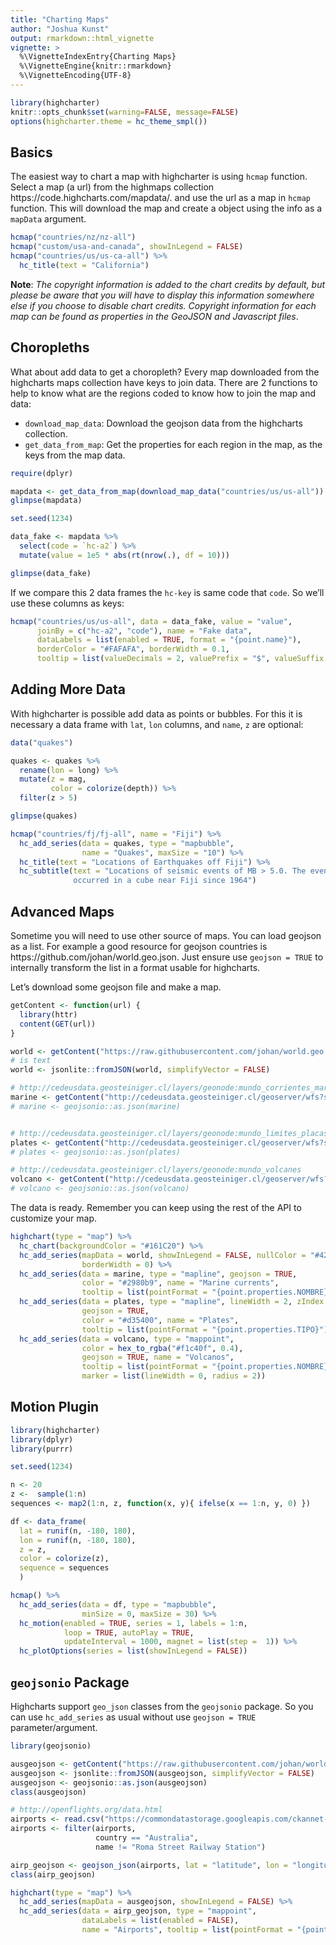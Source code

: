 ```yaml
---
title: "Charting Maps"
author: "Joshua Kunst"
output: rmarkdown::html_vignette
vignette: >
  %\VignetteIndexEntry{Charting Maps}
  %\VignetteEngine{knitr::rmarkdown}
  %\VignetteEncoding{UTF-8}
---
```


```r
library(highcharter)
knitr::opts_chunk$set(warning=FALSE, message=FALSE)
options(highcharter.theme = hc_theme_smpl())
```

## Basics

The easiest way to chart a map with highcharter is using `hcmap` function.
Select a map (a url) from the highmaps collection 
https://code.highcharts.com/mapdata/.
and use the url as a map in `hcmap` function. This will download the map
and create a \code{highchart} object using the info as a `mapData` argument.


```r
hcmap("countries/nz/nz-all")
hcmap("custom/usa-and-canada", showInLegend = FALSE)
hcmap("countries/us/us-ca-all") %>%
  hc_title(text = "California")
```

__Note__: _The copyright information is added to the chart credits by default, 
but please be aware that you will have to display this information somewhere 
else if you choose to disable chart credits. Copyright information for each map
can be found as properties in the GeoJSON and Javascript files_.

## Choropleths

What about add data to get a choropleth? Every map downloaded from the 
highcharts maps collection have keys to join data. There are 2 functions
to help to know what are the regions coded to know how to join the map
and data:

- `download_map_data`: Download the geojson data from the highcharts collection.
- `get_data_from_map`: Get the properties  for each region in the map, as 
the keys from the map data.

```r
require(dplyr)

mapdata <- get_data_from_map(download_map_data("countries/us/us-all"))
glimpse(mapdata)

set.seed(1234)

data_fake <- mapdata %>% 
  select(code = `hc-a2`) %>% 
  mutate(value = 1e5 * abs(rt(nrow(.), df = 10)))

glimpse(data_fake)
```

If we compare this 2 data frames the `hc-key` is same code that
`code`. So we'll use these columns as keys:

```r
hcmap("countries/us/us-all", data = data_fake, value = "value",
      joinBy = c("hc-a2", "code"), name = "Fake data",
      dataLabels = list(enabled = TRUE, format = "{point.name}"),
      borderColor = "#FAFAFA", borderWidth = 0.1,
      tooltip = list(valueDecimals = 2, valuePrefix = "$", valueSuffix = "USD")) 
```

## Adding More Data

With highcharter is possible add data as points or bubbles. For this it is 
necessary a data frame with `lat`, `lon` columns, and `name`, `z`  are
optional:

```r
data("quakes")

quakes <- quakes %>% 
  rename(lon = long) %>% 
  mutate(z = mag,
         color = colorize(depth)) %>% 
  filter(z > 5)

glimpse(quakes)

hcmap("countries/fj/fj-all", name = "Fiji") %>% 
  hc_add_series(data = quakes, type = "mapbubble",
                name = "Quakes", maxSize = "10") %>% 
  hc_title(text = "Locations of Earthquakes off Fiji") %>% 
  hc_subtitle(text = "Locations of seismic events of MB > 5.0. The events 
              occurred in a cube near Fiji since 1964")
```

## Advanced Maps

Sometime you will need to use other source of maps. You can load geojson as a
list. For example a good resource for geojson countries is 
https://github.com/johan/world.geo.json. Just ensure use `geojson = TRUE` to
internally transform the list in a format usable for highcharts.

Let's download some geojson file and make a map.

```r
getContent <- function(url) {
  library(httr)
  content(GET(url))
}

world <- getContent("https://raw.githubusercontent.com/johan/world.geo.json/master/countries.geo.json")
# is text
world <- jsonlite::fromJSON(world, simplifyVector = FALSE)

# http://cedeusdata.geosteiniger.cl/layers/geonode:mundo_corrientes_maritimas
marine <- getContent("http://cedeusdata.geosteiniger.cl/geoserver/wfs?srsName=EPSG%3A4326&typename=geonode%3Amundo_corrientes_maritimas&outputFormat=json&version=1.0.0&service=WFS&request=GetFeature")
# marine <- geojsonio::as.json(marine)


# http://cedeusdata.geosteiniger.cl/layers/geonode:mundo_limites_placas
plates <- getContent("http://cedeusdata.geosteiniger.cl/geoserver/wfs?srsName=EPSG%3A4326&typename=geonode%3Amundo_limites_placas&outputFormat=json&version=1.0.0&service=WFS&request=GetFeature")
# plates <- geojsonio::as.json(plates)

# http://cedeusdata.geosteiniger.cl/layers/geonode:mundo_volcanes
volcano <- getContent("http://cedeusdata.geosteiniger.cl/geoserver/wfs?srsName=EPSG%3A4326&typename=geonode%3Amundo_volcanes&outputFormat=json&version=1.0.0&service=WFS&request=GetFeature")
# volcano <- geojsonio::as.json(volcano)

```

The data is ready. Remember you can keep using the rest of the API to 
customize your map.

```r
highchart(type = "map") %>%
  hc_chart(backgroundColor = "#161C20") %>% 
  hc_add_series(mapData = world, showInLegend = FALSE, nullColor = "#424242",
                borderWidth = 0) %>%
  hc_add_series(data = marine, type = "mapline", geojson = TRUE,
                color = "#2980b9", name = "Marine currents",
                tooltip = list(pointFormat = "{point.properties.NOMBRE}")) %>%
  hc_add_series(data = plates, type = "mapline", lineWidth = 2, zIndex = -1,
                geojson = TRUE,
                color = "#d35400", name = "Plates",
                tooltip = list(pointFormat = "{point.properties.TIPO}")) %>%
  hc_add_series(data = volcano, type = "mappoint",
                color = hex_to_rgba("#f1c40f", 0.4),
                geojson = TRUE, name = "Volcanos",
                tooltip = list(pointFormat = "{point.properties.NOMBRE}"),
                marker = list(lineWidth = 0, radius = 2))
```

## Motion Plugin

```r
library(highcharter)
library(dplyr)
library(purrr)

set.seed(1234)

n <- 20
z <-  sample(1:n)
sequences <- map2(1:n, z, function(x, y){ ifelse(x == 1:n, y, 0) })

df <- data_frame(
  lat = runif(n, -180, 180),
  lon = runif(n, -180, 180),
  z = z,
  color = colorize(z),
  sequence = sequences
  )

hcmap() %>% 
  hc_add_series(data = df, type = "mapbubble",
                minSize = 0, maxSize = 30) %>% 
  hc_motion(enabled = TRUE, series = 1, labels = 1:n,
            loop = TRUE, autoPlay = TRUE, 
            updateInterval = 1000, magnet = list(step =  1)) %>% 
  hc_plotOptions(series = list(showInLegend = FALSE))
```

## `geojsonio` Package

Highcharts support `geo_json` classes from the `geojsonio` package. So you 
can use `hc_add_series` as usual without use `geojson = TRUE` 
parameter/argument.


```r
library(geojsonio)

ausgeojson <- getContent("https://raw.githubusercontent.com/johan/world.geo.json/master/countries/AUS.geo.json")
ausgeojson <- jsonlite::fromJSON(ausgeojson, simplifyVector = FALSE)
ausgeojson <- geojsonio::as.json(ausgeojson)
class(ausgeojson)

# http://openflights.org/data.html
airports <- read.csv("https://commondatastorage.googleapis.com/ckannet-storage/2012-07-09T214020/global_airports.csv")
airports <- filter(airports,
                   country == "Australia", 
                   name != "Roma Street Railway Station")

airp_geojson <- geojson_json(airports, lat = "latitude", lon = "longitude")
class(airp_geojson)

highchart(type = "map") %>%
  hc_add_series(mapData = ausgeojson, showInLegend = FALSE) %>%
  hc_add_series(data = airp_geojson, type = "mappoint",
                dataLabels = list(enabled = FALSE),
                name = "Airports", tooltip = list(pointFormat = "{point.name}")) 
```


